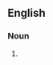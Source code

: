 ==English==

===Noun===
{{en-noun|sg=[[hanging]] [[offense]]}}

#{{alternative spelling of|hanging offence}}